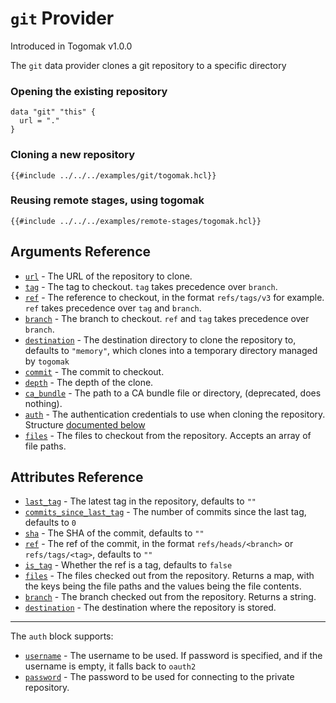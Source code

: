 

# `git` Provider


<Callout type="info" emoji="ℹ️">
  Introduced in Togomak v1.0.0
</Callout>


The `git` data provider clones a git repository
to a specific directory  

### Opening the existing repository

```hcl 
data "git" "this" {
  url = "."
}
```

### Cloning a new repository
```hcl
{{#include ../../../examples/git/togomak.hcl}}
```

### Reusing remote stages, using togomak 
```hcl
{{#include ../../../examples/remote-stages/togomak.hcl}} 
```

## Arguments Reference

- [`url`](#url) - The URL of the repository to clone.
- [`tag`](#tag) - The tag to checkout. `tag` takes precedence over `branch`.
- [`ref`](#ref) - The reference to checkout, in the format `refs/tags/v3` for example. `ref` takes precedence over `tag` and `branch`.
- [`branch`](#branch) - The branch to checkout. `ref` and `tag` takes precedence over `branch`.
- [`destination`](#destination) - The destination directory to clone the repository to, defaults to `"memory"`, which clones into a temporary directory managed by `togomak`
- [`commit`](#commit) - The commit to checkout.
- [`depth`](#depth) - The depth of the clone.
- [`ca_bundle`](#ca_bundle) - The path to a CA bundle file or directory, (deprecated, does nothing).
- [`auth`](#auth) - The authentication credentials to use when cloning the repository. Structure [documented below](#auth)
- [`files`](#files) - The files to checkout from the repository. Accepts an array of file paths.

## Attributes Reference 
- [`last_tag`](#last-tag) - The latest tag in the repository, defaults to `""`
- [`commits_since_last_tag`](#commits-since-last-tag) - The number of commits since the last tag, defaults to `0`
- [`sha`](#sha) - The SHA of the commit, defaults to `""`
- [`ref`](#ref) - The ref of the commit, in the format `refs/heads/<branch>` or `refs/tags/<tag>`, defaults to `""`
- [`is_tag`](#is-tag) - Whether the ref is a tag, defaults to `false`
- [`files`](#files) - The files checked out from the repository. Returns a map, with the keys being the file paths and the values being the file contents.
- [`branch`](#branch) - The branch checked out from the repository. Returns a string.
- [`destination`](#destination) - The destination where the repository is stored. 

---
<a id="auth"></a>
The `auth` block supports:
- [`username`](#username) - The username to be used. If password is specified, and if the username is empty, it falls back to `oauth2`
- [`password`](#password) - The password to be used for connecting to the private repository. 

